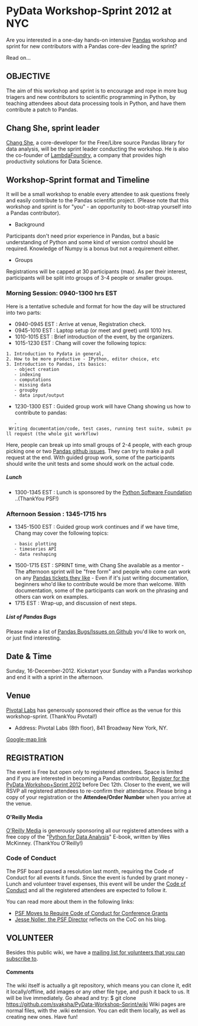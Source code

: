 = PyData Workshop-Sprint 2012 at NYC  =

Are you interested in a one-day hands-on intensive [http://pandas.pydata.org/  Pandas] workshop and sprint for new contributors with a Pandas core-dev leading the sprint? 

Read on...

== OBJECTIVE == 

The aim of this workshop and sprint is to encourage and rope in more bug triagers and new contributors to scientific programming in Python, by teaching attendees about data processing tools in Python, and have them contribute a patch to Pandas.

== Chang She, sprint leader == 
[http://www.lambdafoundry.com/team  Chang She], a core-developer for the Free/Libre source Pandas library for data analysis, will be the sprint leader conducting the workshop. He is also the co-founder of [http://lambdafoundry.com  LambdaFoundry], a company that provides high productivity solutions for Data Science.

== Workshop-Sprint format and Timeline == 

It will be a small workshop to enable every attendee to ask questions freely and easily contribute to the Pandas scientific project. (Please note that this workshop and sprint is for "you" - an opportunity to boot-strap yourself into a Pandas contributor).

* Background
Participants don't need prior experience in Pandas, but a basic understanding of Python and some kind of version control should be required. Knowledge of Numpy is a bonus but not a requirement either.
* Groups 
Registrations will be capped at 30 participants (max). As per their interest, participants will be split into groups of 3-4 people or smaller groups.


=== Morning Session: 0940-1300 hrs EST === 
Here is a tentative schedule and format for how the day will be structured into two parts:

* 0940-0945 EST : Arrive at venue, Registration check. 
* 0945-1010 EST : Laptop setup (or meet and greet) until 1010 hrs.
* 1010-1015 EST : Brief introduction of the event, by the organizers. 
* 1015-1230 EST : Chang will cover the following topics:
 1. Introduction to Pydata in general, 
 2. How to be more productive - IPython, editor choice, etc
 3. Introduction to Pandas, its basics:
    - object creation
    - indexing
    - computations
    - missing data
    - groupby
    - data input/output
* 1230-1300 EST : Guided group work will have Chang showing us how to contribute to pandas:
    - Writing documentation/code, test cases, running test suite, submit pull request (the whole git workflow)
Here, people can break up into small groups of 2-4 people, with each group picking one or two [https://github.com/pydata/pandas Pandas github issues]. They can try to make a pull request at the end. With guided group work, some of the participants should write the unit tests and some should work on the actual code.

===== Lunch =====
* 1300-1345 EST : Lunch is sponsored by the [http://pythonsprints.com/ Python Software Foundation] ..(ThankYou PSF!)

=== Afternoon Session : 1345-1715 hrs ===
* 1345-1500 EST : Guided group work continues and if we have time, Chang may cover the following topics:
    - basic plotting
    - timeseries API
    - data reshaping
* 1500-1715 EST : SPRINT time, with Chang She available as a mentor - The afternoon sprint will be "free form" and people who come can work on any [https://github.com/pydata/pandas Pandas tickets they like] - Even if it's just writing documentation, beginners who'd like to contribute would be more than welcome. With documentation, some of the participants can work on the phrasing and others can work on examples.
* 1715 EST : Wrap-up, and discussion of next steps.

===== List of Pandas Bugs =====
Please make a list of [https://github.com/pydata/pandas Pandas Bugs/Issues on Github] you'd like to work on, or just find interesting.

== Date & Time ==
Sunday, 16-December-2012. Kickstart your Sunday with a Pandas workshop and end it with a sprint in the afternoon.

== Venue ==
[http://pivotallabs.com Pivotal Labs] has generously sponsored their office as the venue for this workshop-sprint. (ThankYou Pivotal!)
* Address: Pivotal Labs (8th floor), 841 Broadway New York, NY.
[https://maps.google.com/maps?q=841+Broadway+New+York,+NY,+New+York,+NY  Google-map link]

== REGISTRATION ==
The event is Free but open only to registered attendees. Space is limited and if you are interested in becoming a Pandas contributor, [http://pydata-workshop-sprint.eventbrite.com/ Register for the PyData Workshop+Sprint 2012] before Dec 12th. 
Closer to the event, we will RSVP all registered attendees to re-confirm their attendance. Please bring a copy of your registration or the '''Attendee/Order Number''' when you arrive at the venue.

==== O'Reilly Media ====
[http://oreilly.com O'Reilly Media] is generously sponsoring all our registered attendees with a free copy of the "[http://www.lambdafoundry.com/training#book Python for Data Analysis]" E-book, written by Wes McKinney. (ThankYou O'Reilly!)

=== Code of Conduct ===
The PSF board passed a resolution last month, requiring the Code of Conduct for all events it funds. Since the event is funded by grant money - Lunch and volunteer travel expenses, this event will be under the [https://us.pycon.org/2013/about/code-of-conduct/ Code of Conduct] and all the registered attendees are expected to follow it.  

You can read more about them in the following links:
* [http://pyfound.blogspot.com/2012/12/psf-moves-to-require-code-of-conduct.html PSF Moves to Require Code of Conduct for Conference Grants]
* [http://jessenoller.com/blog/2012/12/7/the-code-of-conduct Jesse Noller, the PSF Director] reflects on the CoC on his blog.

== VOLUNTEER ==
Besides this public wiki, we have a [http://lists.openhatch.org/mailman/listinfo/pydata-outreach-staff  mailing list for volunteers that you can subscribe to].

==== Comments ====
The wiki itself is actually a git repository, which means you can clone it, edit it locally/offline, add images or any other file type, and push it back to us. It will be live immediately. Go ahead and try:
$ git clone https://github.com/svaksha/PyData-Workshop-Sprint/wiki
Wiki pages are normal files, with the .wiki extension. You can edit them locally, as well as creating new ones. 
Have fun!
